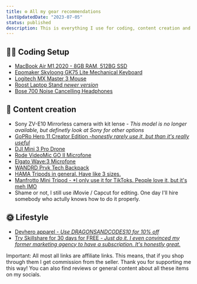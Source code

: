 ```yaml
---
title: ⚙️ All my gear recommendations
lastUpdatedDate: "2023-07-05"
status: published
description: This is everything I use for coding, content creation and more.
---
```


## 👩‍💻 Coding Setup

- [MacBook Air M1,2020 - 8GB RAM, 512BG SSD](https://amzn.to/3O1nST6)
- [Epomaker Skyloong GK75 Lite Mechanical Keyboard](https://amzn.to/3pzwozg)
- [Logitech MX Master 3 Mouse](https://amzn.to/3PK3GX3)
- [Roost Laptop Stand _newer version_](https://amzn.to/3O1oqIE)
- [Bose 700 Noise Cancelling Headphones](https://amzn.to/3JHt104)

## 🎥 Content creation

- Sony ZV-E10 Mirrorless camera with kit lense - _This model is no longer available, but definetly look at Sony for other options_
- [GoPRo Hero 11 Creator Edition -_honestly rarely use it, but than it's really useful_](https://amzn.to/3JMGwM6)
- [DJI Mini 3 Pro Drone](https://amzn.to/3pAo2HQ)
- [Rode VideoMic GO II Microfone](https://amzn.to/449TRGz)
- [Elgato Wave:3 Microfone](https://amzn.to/44yo55w)
- [WANDRD Prvk Tech Backpack](https://amzn.to/44nY9tw)
- [HAMA Tripods in general. Have like 3 sizes.](https://amzn.to/3NDyupS)
- [Manfrotto Mini Tripod - \*I only use it for TikToks. People love it, but it's meh IMO](https://amzn.to/3PIoTkc)
- Shame or not, I still use iMovie / Capcut for editing. One day I'll hire somebody who actully knows how to do it properly.

## 🌞 Lifestyle

- [Devhero apparel - _Use DRAGONSANDCODES10 for 10% off_](https://devhero.shop/?rfsn=7401936.1a2339)
- [Try Skillshare for 30 days for FREE - _Just do it. I even convinced my former marketing agency to have a subscription. It's honestly great._](skillshare.eqcm.net/eKqRDr)

Important: All most all links are affiliate links. This means, that if you shop through them I get commission from the seller. Thank you for supporting me this way! You can also find reviews or general content about all these items on my socials.
